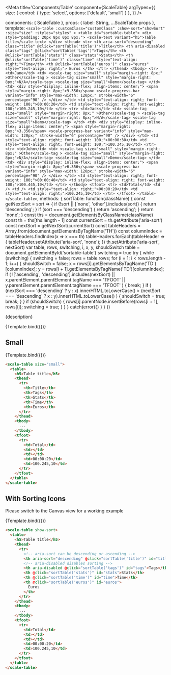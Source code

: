 
<Meta
  title='Components/Table'
  component={ScaleTable}
  argTypes={{
    size: {
      control: { type: 'select', options: ['default', 'small'] }
    },
  }}
/>

  components: { ScaleTable },
  props: {
    label: String,
    ...ScaleTable.props
  },
  template: `
    <scale-table
      :customClass="customClass"
      :show-sort="showSort"
      :size="size"
      :styles="styles"
    >
      <table id="sortable-table">
        <div style="padding: 20px 8px 0px 8px;">
          <scale-text variant="h5">Table title</scale-text>
        </div>
        <thead>
          <tr>
            <th aria-sort="descending" class="title" @click="sortTable('title')">Title</th>
            <th aria-disabled class="tags" @click="sortTable('tags')">Tags</th>
            <th @click="sortTable('stats')" class="stats">Stats</th>
            <th @click="sortTable('time')" class="time" style="text-align: right;">Time</th>
            <th @click="sortTable('euros')" class="euros" style="text-align: right;">
              Euros
            </th>
          </tr>
        </thead>
        <tbody>
          <tr>
            <td>Jane</td>
            <td>
              <scale-tag size="small" style="margin-right: 8px;"
                >Other</scale-tag
              >
              <scale-tag size="small" style="margin-right: 8px;">N/A</scale-tag>
              <scale-tag size="small">Demo</scale-tag>
            </td>
            <td>
              <div style="display: inline-flex; align-items: center;">
                <span style="margin-right: 8px;">9.356</span>
                <scale-progress-bar
                  variant="info"
                  style="max-width: 120px;"
                  stroke-width="6"
                  percentage="90"
                />
              </div>
            </td>
            <td style="text-align: right; font-weight: 100;">00:00:20</td>
            <td style="text-align: right; font-weight: 100;">100.245,10</td>
          </tr>
          <tr>
            <td>Jack</td>
            <td>
              <scale-tag size="small" style="margin-right: 8px;"
                >Other</scale-tag
              >
              <scale-tag size="small" style="margin-right: 8px;">N/A</scale-tag>
              <scale-tag size="small">Demo</scale-tag>
            </td>
            <td>
              <div style="display: inline-flex; align-items: center;">
                <span style="margin-right: 8px;">3.356</span>
                <scale-progress-bar
                  variant="info"
                  style="max-width: 120px;"
                  stroke-width="6"
                  percentage="90"
                />
              </div>
            </td>
            <td style="text-align: right; font-weight: 100;">00:00:30</td>
            <td style="text-align: right; font-weight: 100;">100.345,10</td>
          </tr>
          <tr>
            <td>John</td>
            <td>
              <scale-tag size="small" style="margin-right: 8px;"
                >Other</scale-tag
              >
              <scale-tag size="small" style="margin-right: 8px;">N/A</scale-tag>
              <scale-tag size="small">Demo</scale-tag>
            </td>
            <td>
              <div style="display: inline-flex; align-items: center;">
                <span style="margin-right: 8px;">6.356</span>
                <scale-progress-bar
                  variant="info"
                  style="max-width: 120px;"
                  stroke-width="6"
                  percentage="90"
                />
              </div>
            </td>
            <td style="text-align: right; font-weight: 100;">00:00:40</td>
            <td style="text-align: right; font-weight: 100;">100.445,10</td>
          </tr>
        </tbody>
        <tfoot>
          <tr>
            <td>Total</td>
            <td />
            <td />
            <td style="text-align: right;">00:00:20</td>
            <td style="text-align: right;">100.245,10</td>
          </tr>
        </tfoot>
      </table>
    </scale-table>
  `,
  methods: {
    sortTable: function(className) {
      const getNextSort = sort => {
        if (!sort || ['none', 'other'].includes(sort)) {
          return 'descending';
        }
        if (sort === 'descending') {
          return 'ascending';
        }
        return 'none';
      }
      const ths = document.getElementsByClassName(className)
      const th = ths[ths.length - 1]
      const currentSort = th.getAttribute('aria-sort')
      const nextSort = getNextSort(currentSort)
      const tableHeaders = Array.from(document.getElementsByTagName('TH'))
      const columnIndex = tableHeaders.findIndex(x => x === th)
      tableHeaders.forEach(tableHeader => {
        tableHeader.setAttribute('aria-sort', 'none');
      })
      th.setAttribute('aria-sort', nextSort)
      var table, rows, switching, i, x, y, shouldSwitch
      table = document.getElementById('sortable-table')
      switching = true
      try {
      while (switching) {
        switching = false;
        rows = table.rows;
          for (i = 1; i < rows.length - 1; i++) {
            shouldSwitch = false;
            x = rows[i].getElementsByTagName('TD')[columnIndex];
            y = rows[i + 1].getElementsByTagName('TD')[columnIndex];
            if (
              !['ascending', 'descending'].includes(nextSort) ||
              x.parentElement.parentElement.tagName === 'TFOOT' ||
              y.parentElement.parentElement.tagName === 'TFOOT'
            ) {
              break;
            }
            if (
              (nextSort === 'descending' ? y : x).innerHTML.toLowerCase() >
              (nextSort === 'descending' ? x : y).innerHTML.toLowerCase()
            ) {
              shouldSwitch = true;
              break;
            }
          }
          if (shouldSwitch) {
            rows[i].parentNode.insertBefore(rows[i + 1], rows[i]);
            switching = true;
          }
        }
      } catch(error){}
    }
  }
})

<Description>{description}</Description>

<Preview withSource="none">
  <Story
    name='Standard'
    args={{}}
  >
    {Template.bind({})}
  </Story>
</Preview>

<Props story='Standard' />


## Small

<Preview withSource="none">
  <Story
    name='Small'
    args={{
      size: 'small',
    }}
  >
    {Template.bind({})}
  </Story>
</Preview>

```html
<scale-table size="small">
  <table>
    <h5>Table title</h5>
    <thead>
      <tr>
        <th>Title</th>
        <th>Tags</th>
        <th>Stats</th>
        <th>Time</th>
        <th>Euros</th>
      </tr>
    </thead>
    <tbody>
      ...
    </tbody>
    <tfoot>
      <tr>
        <td>Total</td>
        <td></td>
        <td></td>
        <td>00:00:20</td>
        <td>100.245,10</td>
      </tr>
    </tfoot>
  </table>
</scale-table>
```


## With Sorting Icons

Please switch to the Canvas view for a working example

<Preview withSource="none">
  <Story
    name='With Sorting Icons'
    args={{
      showSort: true,
    }}
  >
    {Template.bind({})}
  </Story>
</Preview>


```html
<scale-table show-sort>
  <table>
    <h5>Table title</h5>
    <thead>
      <tr>
        <!-- aria-sort can be descending or ascending -->
        <th aria-sort="descending" @click="sortTable('title')" id="title">Title</th>
        <!-- aria-disabled disables sorting -->
        <th aria-disabled @click="sortTable('tags')" id="tags">Tags</th>
        <th @click="sortTable('stats')" id="stats">Stats</th>
        <th @click="sortTable('time')" id="time">Time</th>
        <th @click="sortTable('euros')" id="euros">
          Euros
        </th>
      </tr>
    </thead>
    <tbody>
      ...
    </tbody>
    <tfoot>
      <tr>
        <td>Total</td>
        <td></td>
        <td></td>
        <td>00:00:20</td>
        <td>100.245,10</td>
      </tr>
    </tfoot>
  </table>
</scale-table>
```

